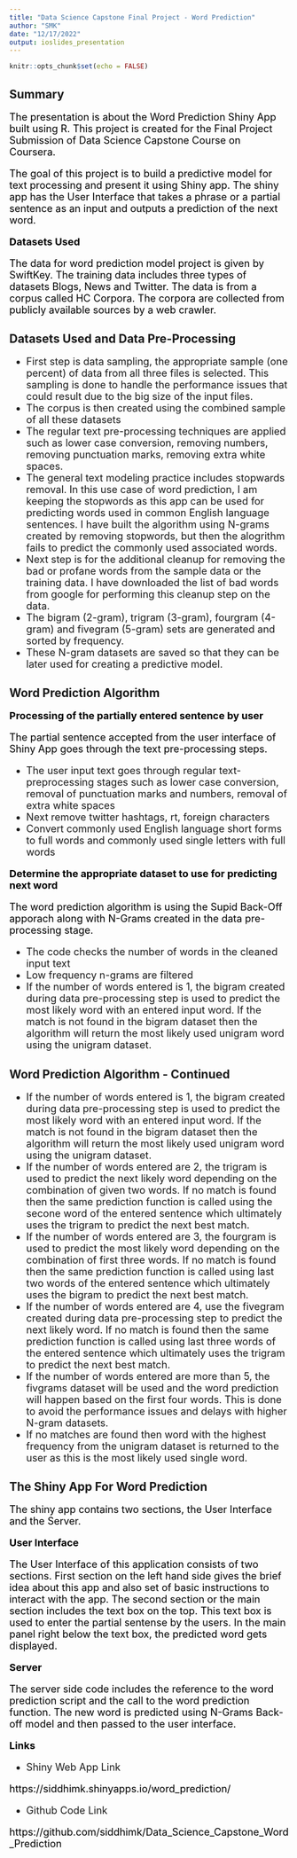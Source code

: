 ```yaml
---
title: "Data Science Capstone Final Project - Word Prediction"
author: "SMK"
date: "12/17/2022"
output: ioslides_presentation
---
```


<style type="text/css">
body p {
  color: #000000;
}
</style>

```r
knitr::opts_chunk$set(echo = FALSE)
```


## Summary

<font size="4">

The presentation is about the Word Prediction Shiny App built using R. This project is created for the Final Project Submission of Data Science Capstone Course on Coursera. 

The goal of this project is to build a predictive model for text processing and present it using Shiny app. The shiny app has the User Interface that takes a phrase or a partial sentence as an input and outputs a prediction of the next word. 



**Datasets Used**

The data for word prediction model project is given by SwiftKey. The training data includes three types of datasets Blogs, News and Twitter. The data is from a corpus called HC Corpora. The corpora are collected from publicly available sources by a web crawler. 


</font>

## Datasets Used and Data Pre-Processing

<font size="4">

<div class="black">

+ First step is data sampling, the appropriate sample (one percent) of data from all three files is selected. This sampling is done to handle the performance issues that could result due to the big size of the input files. 
+ The corpus is then created using the combined sample of all these datasets
+ The regular text pre-processing techniques are applied such as lower case conversion, removing numbers, removing punctuation marks, removing extra white spaces. 
+ The general text modeling practice includes stopwards removal. In this use case of word prediction, I am keeping the stopwords as this app can be used for predicting words used in common English language sentences. I have built the algorithm using N-grams created by removing stopwords, but then the alogrithm fails to predict the commonly used associated words. 
+ Next step is for the additional cleanup for removing the bad or profane words from the sample data or the training data. I have downloaded the list of bad words from google for performing this cleanup step on the data. 
+ The bigram (2-gram), trigram (3-gram), fourgram (4-gram) and fivegram (5-gram) sets are generated and sorted by frequency. 
+ These N-gram datasets are saved so that they can be later used for creating a predictive model. 

</div>

</font>

## Word Prediction Algorithm

<font size="4">

**Processing of the partially entered sentence by user**

The partial sentence accepted from the user interface of Shiny App goes through the text pre-processing steps. 

<div class="black">

+ The user input text goes through regular text-preprocessing stages such as lower case conversion, removal of punctuation marks and numbers, removal of extra white spaces
+ Next remove twitter hashtags, rt, foreign characters
+ Convert commonly used English language short forms to full words and commonly used single letters with full words

</div>

**Determine the appropriate dataset to use for predicting next word**

The word prediction algorithm is using the Supid Back-Off apporach along with N-Grams created in the data pre-processing stage. 

<div class="black">

+ The code checks the number of words in the cleaned input text 
+ Low frequency n-grams are filtered
+ If the number of words entered is 1, the bigram created during data pre-processing step is used to predict the most likely word with an entered input word. If the match is not found in the bigram dataset then the algorithm will return the most likely used unigram word using the unigram dataset.

</div>

</font>


## Word Prediction Algorithm - Continued

<font size="4">

<div class="black">

+ If the number of words entered is 1, the bigram created during data pre-processing step is used to predict the most likely word with an entered input word. If the match is not found in the bigram dataset then the algorithm will return the most likely used unigram word using the unigram dataset.     
+ If the number of words entered are 2, the trigram is used to predict the next likely word depending on the combination of given two words. If no match is found then the same prediction function is called using the secone word of the entered sentence which ultimately uses the trigram to predict the next best match.
+ If the number of words entered are 3, the fourgram is used to predict the most likely word depending on the combination of first three words. If no match is found then the same prediction function is called using last two words of the entered sentence which ultimately uses the bigram to predict the next best match.
+ If the number of words entered are 4, use the fivegram created during data pre-processing step to predict the next likely word. If no match is found then the same prediction function is called using last three words of the entered sentence which ultimately uses the trigram to predict the next best match.
+ If the number of words entered are more than 5, the fivgrams dataset will be used and the word prediction will happen based on the first four words. This is done to avoid the performance issues and delays with higher N-gram datasets. 
+ If no matches are found then word with the highest frequency from the unigram dataset is returned to the user as this is the most likely used single word.   

</div>

</font>


## The Shiny App For Word Prediction

<font size="4">

The shiny app contains two sections, the User Interface and the Server. 

**User Interface**

The User Interface of this application consists of two sections. First section on the left hand side gives the brief idea about this app and also set of basic instructions to interact with the app. The second section or the main section includes the text box on the top. This text box is used to enter the partial sentense by the users. In the main panel right below the text box, the predicted word gets displayed.  

**Server**

The server side code includes the reference to the word prediction script and the call to the word prediction function. The new word is predicted using N-Grams Back-off model and then passed to the user interface. 


**Links**

<div class="black">

- Shiny Web App Link

https://siddhimk.shinyapps.io/word_prediction/

- Github Code Link

https://github.com/siddhimk/Data_Science_Capstone_Word_Prediction

</div>

</font>

